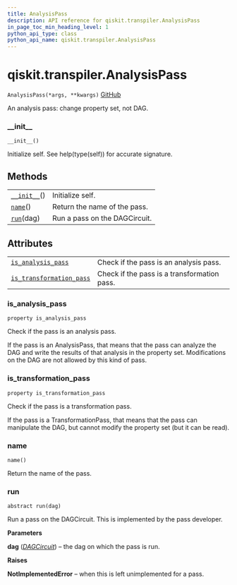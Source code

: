 ```yaml
---
title: AnalysisPass
description: API reference for qiskit.transpiler.AnalysisPass
in_page_toc_min_heading_level: 1
python_api_type: class
python_api_name: qiskit.transpiler.AnalysisPass
---
```


# qiskit.transpiler.AnalysisPass

<span id="qiskit.transpiler.AnalysisPass" />

`AnalysisPass(*args, **kwargs)` [GitHub](https://github.com/qiskit/qiskit/tree/stable/0.17/qiskit/transpiler/basepasses.py "view source code")

An analysis pass: change property set, not DAG.

### \_\_init\_\_

<span id="qiskit.transpiler.AnalysisPass.__init__" />

`__init__()`

Initialize self. See help(type(self)) for accurate signature.

## Methods

|                                                                                                    |                               |
| -------------------------------------------------------------------------------------------------- | ----------------------------- |
| [`__init__`](#qiskit.transpiler.AnalysisPass.__init__ "qiskit.transpiler.AnalysisPass.__init__")() | Initialize self.              |
| [`name`](#qiskit.transpiler.AnalysisPass.name "qiskit.transpiler.AnalysisPass.name")()             | Return the name of the pass.  |
| [`run`](#qiskit.transpiler.AnalysisPass.run "qiskit.transpiler.AnalysisPass.run")(dag)             | Run a pass on the DAGCircuit. |

## Attributes

|                                                                                                                                            |                                             |
| ------------------------------------------------------------------------------------------------------------------------------------------ | ------------------------------------------- |
| [`is_analysis_pass`](#qiskit.transpiler.AnalysisPass.is_analysis_pass "qiskit.transpiler.AnalysisPass.is_analysis_pass")                   | Check if the pass is an analysis pass.      |
| [`is_transformation_pass`](#qiskit.transpiler.AnalysisPass.is_transformation_pass "qiskit.transpiler.AnalysisPass.is_transformation_pass") | Check if the pass is a transformation pass. |

### is\_analysis\_pass

<span id="qiskit.transpiler.AnalysisPass.is_analysis_pass" />

`property is_analysis_pass`

Check if the pass is an analysis pass.

If the pass is an AnalysisPass, that means that the pass can analyze the DAG and write the results of that analysis in the property set. Modifications on the DAG are not allowed by this kind of pass.

### is\_transformation\_pass

<span id="qiskit.transpiler.AnalysisPass.is_transformation_pass" />

`property is_transformation_pass`

Check if the pass is a transformation pass.

If the pass is a TransformationPass, that means that the pass can manipulate the DAG, but cannot modify the property set (but it can be read).

### name

<span id="qiskit.transpiler.AnalysisPass.name" />

`name()`

Return the name of the pass.

### run

<span id="qiskit.transpiler.AnalysisPass.run" />

`abstract run(dag)`

Run a pass on the DAGCircuit. This is implemented by the pass developer.

**Parameters**

**dag** ([*DAGCircuit*](qiskit.dagcircuit.DAGCircuit "qiskit.dagcircuit.DAGCircuit")) – the dag on which the pass is run.

**Raises**

**NotImplementedError** – when this is left unimplemented for a pass.

